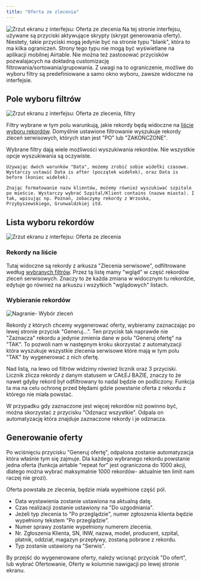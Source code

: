```yaml
---
title: "Oferta ze zlecenia"
---
```


<Frame>
  <img
    src="/images/Oferty-ze-zlecenia.png"
    alt="Zrzut ekranu z interfejsu: Oferta ze zlecenia"
    style={{ borderRadius:"0.5rem" }}
  />
</Frame>

<AccordionGroup>
  <Accordion title="Ograniczenia interfejsu" icon="circle-exclamation">
    Na tej stronie interfejsu, używane są przyciski aktywujące skrypty (skrypt generowania oferty). Niestety, takie przyciski mogą jedynie być na stronie typu "blank", która to ma kilka ograniczeń. Strony tego typu nie mogą być wyświetlane na aplikacji mobilnej Airtable. Nie można też zastosować przycisków pozwalajacych na dokładną customizację filtrowania/sortowania/grupowania. Z uwagi na to ograniczenie, możliwe do wyboru filtry są predefiniowane a samo okno wyboru, zawsze widoczne na interfejsie.
  </Accordion>
</AccordionGroup>

## Pole wyboru filtrów

<Frame>
  <img
    src="/images/Oferty-ze-zlecenia-filtry — kopia.png"
    alt="Zrzut ekranu z interfejsu: Oferta ze zlecenia, filtry"
    style={{ borderRadius:"0.5rem" }}
  />
</Frame>

Filtry wybrane w tym polu warunkują, jakie rekordy będą widoczne na [liście wyboru rekordów](#lista-wyboru-rekord%C3%B3w). Domyślnie ustawione filtrowanie wyszukuje rekordy zleceń serwisowych, których stan jest "PO" lub "ZAKOŃCZONE".

<AccordionGroup>
  <Accordion title="Wyszukiwanie filtrami" icon="magnifying-glass">
    Wybrane filtry dają wiele możliwości wyszukiwania rekordów. Nie wszystkie opcje wyszukiwania są oczywiste.

    Używając dwóch warunków "Data", możemy zrobić sobie widełki czasowe. Wystarczy ustawić Data is after (początek widełek), oraz Data is before (koniec widełek).

    Znając formatowanie nazw klientów, możemy również wyszukiwać szpitale po mieście. Wystarczy wybrać Szpital/Klient contains (nazwa miasta). I tak, wpisując np. Poznań, zobaczymy rekordy z Wrzoska, Przybyszewskiego, Grunwaldzkiej itd.
  </Accordion>
</AccordionGroup>

## Lista wyboru rekordów

<Frame>
  <img
    src="/images/Oferty-ze-zlecenia-lista.png"
    alt="Zrzut ekranu z interfejsu: Oferta ze zlecenia"
    style={{ borderRadius:"0.5rem" }}
  />
</Frame>

### Rekordy na liście

Tutaj widoczne są rekordy z arkusza "Zlecenia serwisowe", odfiltrowane według [wybranych filtrów](#pole-wyboru-filtr%C3%B3w). Przez tą listę mamy "wgląd" w część rekordów zleceń serwisowych. Znaczy to że każda zmiana w widocznym tu rekordzie, edytuje go również na arkuszu i wszytkich "wglądowych" listach.

### Wybieranie rekordów

<Frame>
  <img
    src="/images/Oferty-ze-zlecenia-wybór.gif"
    alt="Nagranie- Wybór zleceń"
    style={{ borderRadius:"0.5rem" }}
  />
</Frame>

Rekordy z których chcemy wygenerować oferty, wybieramy zaznaczając po lewej stronie przycisk "Generuj...". Ten przycisk tak naprawde nie "Zaznacza" rekordu a jedynie zmienia dane w polu "Generuj ofertę" na "TAK". To pozwoli nam w następnym kroku skorzystać z automatyzacji która wyszukuje wszystkie zlecenia serwisowe które mają w tym polu "TAK" by wygenerować z nich ofertę.

Nad listą, na lewo od filtrów widzimy również licznik oraz 3 przyciski. Licznik zlicza rekordy z danym statusem w CAŁEJ BAZIE, znaczy to że nawet gdyby rekord był odfiltrowany to nadal będzie on podliczony. Funkcja ta ma na celu ochronę przed błędami gdzie powstanie oferta z rekordu z którego nie miała powstać.

W przypadku gdy zaznaczone jest więcej rekordów niż powinno być, można skorzystać z przycisku "Odznacz wszystkie". Odpala on automatyzację która znajduje zaznaczone rekordy i je odznacza.

## Generowanie oferty

Po wciśnięciu przycisku "Generuj ofertę", odpalona zostanie automatyzacja która właśnie tym się zajmuje. Dla każdego wybranego rekordu powstanie jedna oferta (funkcja airtable "repeat for" jest ograniczona do 1000 akcji, dlatego można wybrać maksymalnie 1000 rekordów- aktualnie ten limit nam raczej nie grozi).

Oferta powstała ze zlecenia, będzie miała wypełnione część pól.

- Data wystawienia zostanie ustawiona na aktualną datę.
- Czas realizacji zostanie ustawiony na "Do uzgodniania".
- Jeżeli typ zlecenia to "Po przeglądzie", numer zgłoszenia klienta będzie wypełniony tekstem "Po przeglądzie".
- Numer sprawy zostanie wypełniony numerem zlecenia.
- Nr. Zgłoszenia Klienta, SN, INW, nazwa, model, producent, szpital, płatnik, oddział, magazyn przepływy, zostaną pobrane z rekordu.
- Typ zostanie ustawiony na "Serwis".

By przejść do wygenerowane oferty, należy wcisnąć przycisk "Do ofert", lub wybrać Ofertowanie, Oferty w kolumnie nawigacji po lewej stronie ekranu.

<CardGroup cols={1}>
  <Card title="Edycja utworzonej oferty" icon="pen-to-square" href="/Nowa%20oferta">
    
  </Card>
</CardGroup>